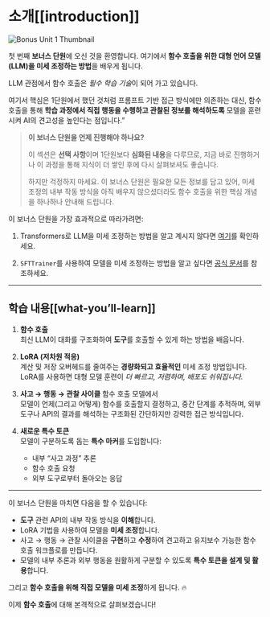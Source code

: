 # 소개[[introduction]]

![Bonus Unit 1 Thumbnail](https://huggingface.co/datasets/agents-course/course-images/resolve/main/en/bonus-unit1/thumbnail.jpg)

첫 번째 **보너스 단원**에 오신 것을 환영합니다. 여기에서 **함수 호출을 위한 대형 언어 모델(LLM)을 미세 조정하는 방법**을 배우게 됩니다.

LLM 관점에서 함수 호출은 *필수 학습 기술*이 되어 가고 있습니다. 

여기서 핵심은 1단원에서 했던 것처럼 프롬프트 기반 접근 방식에만 의존하는 대신, 함수 호출을 통해 **학습 과정에서 직접 행동을 수행하고 관찰된 정보를 해석하도록** 모델을 훈련시켜 AI의 견고성을 높인다는 점입니다.”

> **이 보너스 단원을 언제 진행해야 하나요?**
>
> 이 섹션은 **선택 사항**이며 1단원보다 **심화된 내용**을 다루므로, 지금 바로 진행하거나 이 과정을 통해 지식이 더 쌓인 후에 다시 살펴보셔도 좋습니다.  
>  
> 하지만 걱정하지 마세요. 이 보너스 단원은 필요한 모든 정보를 담고 있어, 미세 조정의 내부 작동 방식을 아직 배우지 않으셨더라도 함수 호출을 위한 핵심 개념을 하나하나 안내해 드립니다.

이 보너스 단원을 가장 효과적으로 따라가려면:

1. Transformers로 LLM을 미세 조정하는 방법을 알고 계시지 않다면 [여기](https://huggingface.co/learn/nlp-course/chapter3/1?fw=pt)를 확인하세요. 

2. `SFTTrainer`를 사용하여 모델을 미세 조정하는 방법을 알고 싶다면 [공식 문서](https://huggingface.co/learn/nlp-course/en/chapter11/1)를 참조하세요. 

---

## 학습 내용[[what-you’ll-learn]]

1. **함수 호출**  
   최신 LLM이 대화를 구조화하여 **도구**를 호출할 수 있게 하는 방법을 배웁니다.

2. **LoRA (저차원 적응)**  
   계산 및 저장 오버헤드를 줄여주는 **경량화되고 효율적인** 미세 조정 방법입니다. LoRA를 사용하면 대형 모델 훈련이 *더 빠르고, 저렴하며, 배포도 쉬워집니다.*

3. **사고 → 행동 → 관찰 사이클** 함수 호출 모델에서  
   모델이 언제(그리고 어떻게) 함수를 호출할지 결정하고, 중간 단계를 추적하며, 외부 도구나 API의 결과를 해석하는 구조화된 간단하지만 강력한 접근 방식입니다.

4. **새로운 특수 토큰**  
   모델이 구분하도록 돕는 **특수 마커**를 도입합니다:  
   - 내부 “사고 과정” 추론  
   - 함수 호출 요청  
   - 외부 도구로부터 돌아오는 응답

---

이 보너스 단원을 마치면 다음을 할 수 있습니다:

- **도구** 관련 API의 내부 작동 방식을 **이해**합니다.  
- LoRA 기법을 사용하여 모델을 **미세 조정**합니다.  
- 사고 → 행동 → 관찰 사이클을 **구현**하고 **수정**하여 견고하고 유지보수 가능한 함수 호출 워크플로를 만듭니다.  
- 모델의 내부 추론과 외부 행동을 원활하게 구분할 수 있도록 **특수 토큰을 설계 및 활용**합니다.

그리고 **함수 호출을 위해 직접 모델을 미세 조정**하게 됩니다. 🔥

이제 **함수 호출**에 대해 본격적으로 살펴보겠습니다!
